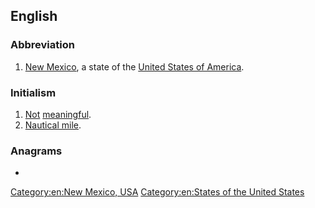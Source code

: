 {{also|nm|Nm|n/m|N.M.}}
==English==

===Abbreviation===
{{rfc-header|Abbreviation}}
{{head|en|abbreviation}}

# [[New Mexico]], a state of the [[United States of America]].

===Initialism===
{{rfc-header|Initialism}}
{{head|en|initialism}}

# [[not|Not]] [[meaningful]].
# [[nautical mile|Nautical mile]].

===Anagrams===
* {{anagrams|en|a=mn|MN|Mn|mn}}

[[Category:en:New Mexico, USA]]
[[Category:en:States of the United States]]